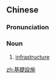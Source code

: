 {{also|基础设施}}
==Chinese==
{{zh-forms|s=基础设施|type=22|[[basic]]; [[fundamental]]}}
{{wikipedia|lang=zh}}

===Pronunciation===
{{zh-pron
|m=jīchǔ shèshī
|c=gei1 co2 cit3 si1
|cat=n
}}

===Noun===
{{zh-noun}}

# [[infrastructure]]

[[zh:基礎設施]]